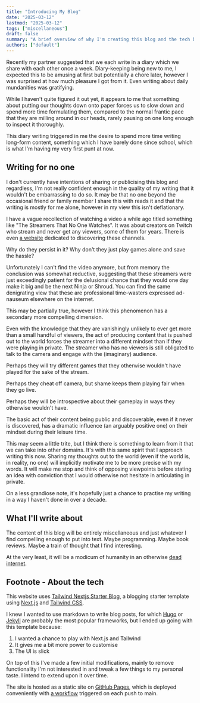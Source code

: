 ```yaml
---
title: "Introducing My Blog"
date: "2025-03-12"
lastmod: "2025-03-12"
tags: ["miscellaneous"]
draft: false
summary: "A brief overview of why I'm creating this blog and the tech behind it."
authors: ["default"]
---
```


Recently my partner suggested that we each write in a diary which we share with each other once a week. Diary-keeping being new to me, I expected this to be amusing at first but potentially a chore later, however I was surprised at how much pleasure I got from it. Even writing about daily mundanities was gratifying.

While I haven't quite figured it out yet, it appears to me that something about putting our thoughts down onto paper forces us to slow down and spend more time formulating them, compared to the normal frantic pace that they are milling around in our heads, rarely pausing on one long enough to inspect it thoroughly.

This diary writing triggered in me the desire to spend more time writing long-form content, something which I have barely done since school, which is what I'm having my very first punt at now.

## Writing for no one

I don't currently have intentions of sharing or publicising this blog and regardless, I'm not really confident enough in the quality of my writing that it wouldn't be embarrassing to do so.
It may be that no one beyond the occasional friend or family member I share this with reads it and that the writing is mostly for me alone, however in my view this isn't deflationary.

I have a vague recollection of watching a video a while ago titled something like "The Streamers That No One Watches". It was about creators on Twitch who stream and never get any viewers, some of them for years. There is even [a website](https://nobody.live/) dedicated to discovering these channels.

Why do they persist in it? Why don't they just play games alone and save the hassle?

Unfortunately I can't find the video anymore, but from memory the conclusion was somewhat reductive, suggesting that these streamers were just exceedingly patient for the delusional chance that they would one day make it big and be the next Ninja or Shroud. You can find the same denigrating view that these are professional time-wasters expressed ad-nauseum elsewhere on the internet.

This may be partially true, however I think this phenomenon has a secondary more compelling dimension.

Even with the knowledge that they are vanishingly unlikely to ever get more than a small handful of viewers, the act of producing content that is pushed out to the world forces the streamer into a different mindset than if they were playing in private. The streamer who has no viewers is still obligated to talk to the camera and engage with the (imaginary) audience.

Perhaps they will try different games that they otherwise wouldn't have played for the sake of the stream.

Perhaps they cheat off camera, but shame keeps them playing fair when they go live.

Perhaps they will be introspective about their gameplay in ways they otherwise wouldn't have.

The basic act of their content being public and discoverable, even if it never is discovered, has a dramatic influence (an arguably positive one) on their mindset during their leisure time.

This may seem a little trite, but I think there is something to learn from it that we can take into other domains. It's with this same spirit that I approach writing this now. Sharing my thoughts out to the world (even if the world is, in reality, no one) will implicitly motivate me to be more precise with my words. It will make me stop and think of opposing viewpoints before stating an idea with conviction that I would otherwise not hesitate in articulating in private.

On a less grandiose note, it's hopefully just a chance to practise my writing in a way I haven't done in over a decade.

## What I'll write about

The content of this blog will be entirely miscellaneous and just whatever I find compelling enough to put into text. Maybe programming. Maybe book reviews. Maybe a train of thought that I find interesting.

At the very least, it will be a modicum of humanity in an otherwise [dead internet](https://en.wikipedia.org/wiki/Dead_Internet_theory).


## Footnote - About the tech

This website uses [Tailwind Nextjs Starter Blog](https://github.com/timlrx/tailwind-nextjs-starter-blog), a blogging starter template using [Next.js](https://nextjs.org/) and [Tailwind CSS](https://tailwindcss.com/).

I knew I wanted to use markdown to write blog posts, for which [Hugo](https://gohugo.io/) or [Jekyll](https://jekyllrb.com/) are probably the most popular frameworks, but I ended up going with this template because:
1. I wanted a chance to play with Next.js and Tailwind
2. It gives me a bit more power to customise
3. The UI is slick

On top of this I've made a few initial modifications, mainly to remove functionality I'm not interested in and tweak a few things to my personal taste. I intend to extend upon it over time.

The site is hosted as a static site on [GitHub Pages](https://pages.github.com/), which is deployed conveniently with [a workflow](https://github.com/fnannestad/finnnannestad/blob/main/.github/workflows/pages.yml) triggered on each push to main.
